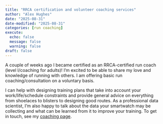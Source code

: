 ```yaml
---
title: "RRCA certification and volunteer coaching services"
author: "Alex Hughes"
date: "2025-08-31"
date-modified: "2025-08-31"
categories: [run coaching]
execute:
  echo: false
  message: false
  warning: false
draft: false
---
```


A couple of weeks ago I became certified as an RRCA-certified run coach (level I/coaching for adults)! I'm excited to be able to share my love and knowledge of running with others. I am offering basic run coaching/consultation on a voluntary basis. 

I can help with designing training plans that take into account your work/life/schedule constraints and provide general advice on everything from shoelaces to blisters to designing good routes. As a professional data scientist, I'm also happy to talk about the data your smartwatch may be collecting and what can be learned from it to improve your training. To get in touch, see my [coaching page](https://www.rrca.org/coach/alexandria-hughes/).
